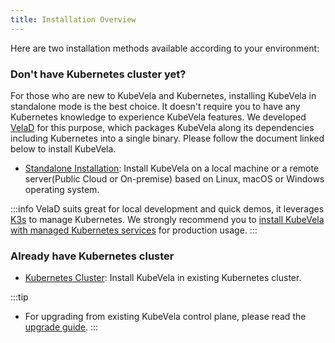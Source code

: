 ```yaml
---
title: Installation Overview
---
```


Here are two installation methods available according to your environment:

### Don't have Kubernetes cluster yet?

For those who are new to KubeVela and Kubernetes, installing KubeVela in standalone mode is the best choice. It doesn't require you to have any Kubernetes knowledge to experience KubeVela features.
We developed [VelaD](https://github.com/kubevela/velad) for this purpose, which packages KubeVela along its dependencies including Kubernetes into a single binary.
Please follow the document linked below to install KubeVela.

- [Standalone Installation](./installation/standalone): Install KubeVela on a local machine or a remote server(Public Cloud or On-premise) based on Linux, macOS or Windows operating system.

:::info
VelaD suits great for local development and quick demos, it leverages [K3s](https://github.com/k3s-io/k3s) to manage Kubernetes. We strongly recommend you to [install KubeVela with managed Kubernetes services](../installation/kubernetes) for production usage.
:::

### Already have Kubernetes cluster
- [Kubernetes Cluster](./installation/kubernetes): Install KubeVela in existing Kubernetes cluster.

:::tip
- For upgrading from existing KubeVela control plane, please read the [upgrade guide](../platform-engineers/advanced-install#upgrade).
:::
